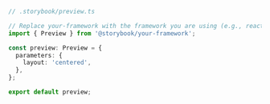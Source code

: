 ```ts
// .storybook/preview.ts

// Replace your-framework with the framework you are using (e.g., react, vue3)
import { Preview } from '@storybook/your-framework';

const preview: Preview = {
  parameters: {
    layout: 'centered',
  },
};

export default preview;
```
